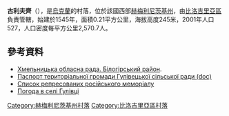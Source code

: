 {{coord|50|0|30|N|26|29|30|E|scale:30000|display=title}}

'''古利夫齊'''（{{lang-uk|Гулівці}}），是[[烏克蘭|烏克蘭]]的村落，位於該國西部[[赫梅利尼茨基州|赫梅利尼茨基州]]，由[[比洛吉里亞區|比洛吉里亞區]]負責管轄，始建於1545年，面積0.21平方公里，海拔高度245米，2001年人口527，人口密度每平方公里2,570.7人。

==參考資料==
* [https://web.archive.org/web/20160413093228/http://oblrada.km.ua/district/show/14 Хмельницька обласна рада. Білогірський район]. 
*[https://web.archive.org/web/20160305213618/http://oblrada.km.ua/userfiles/%D0%BF%D0%B0%D1%81%D0%BF%D0%BE%D1%80%D1%82%20%D0%93%D1%83%D0%BB%D1%96%D0%B2%D0%B5%D1%86%D1%8C%D0%BA%D0%BE%D1%97%20%D1%81%D1%96%D0%BB%D1%8C%D1%81%D1%8C%D0%BA%D0%BE%D1%97%20%D1%80%D0%B0%D0%B4%D0%B8%20%D0%91%D1%96%D0%BB%D0%BE%D0%B3%D1%96%D1%80%D1%81%D1%8C%D0%BA%D0%B8%D0%B9%20%D1%80%D0%B0%D0%B9%D0%BE%D0%BD.doc Паспорт територіальної громади Гулівецької сільської ради (doc)]
* [http://lists.memo.ru Список репресованих російського меморіалу]{{WebCite|url=https://www.webcitation.org/66qsSYuub?url=http://lists.memo.ru/ |date=20120411195026 |dateformat=iso }}
* [http://weather.in.ua/ua/hmel'nickaja/6165 Погода в селі Гулівці] {{Wayback|url=http://weather.in.ua/ua/hmel'nickaja/6165 |date=20111220120342 }}

{{DEFAULTSORT:Гулівці}}
[[Category:赫梅利尼茨基州村落|Category:赫梅利尼茨基州村落]]
[[Category:比洛吉里亞區村落|Category:比洛吉里亞區村落]]


{{Khmelnytskyi-geo-stub}}
